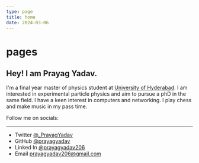 ```yaml
---
type: page
title: home
date: 2024-03-06
---
```


# pages

## Hey! I am Prayag Yadav.
I'm a final year master of physics student at [University of Hyderabad](https://www.uohyd.ac.in/).
I am interested in experimental particle physics and aim to pursue a phD in the same field.
I have a keen interest in computers and networking. I play chess and make music in my pass time.

Follow me on socials:

---

- Twitter [@_PrayagYadav](https://twitter.com/_PrayagYadav)
- GitHub [@prayagyadav](https://github.com/prayagyadav)
- Linked In [@prayagyadav206](https://www.linkedin.com/in/prayagyadav206)
- Email prayagyadav206@gmail.com
